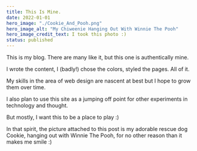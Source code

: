 ```yaml
---
title: This Is Mine.
date: 2022-01-01
hero_image: "./Cookie_And_Pooh.png"
hero_image_alt: "My Chiweenie Hanging Out With Winnie The Pooh"
hero_image_credit_text: I took this photo :)
status: published
---
```


This is my blog. There are many like it, but this one is 
authentically mine.

I wrote the content, I (badly!) chose the colors,
styled the pages. All of it.

My skills in the area of web design are nascent at best
but I hope to grow them over time.

I also plan to use this site as a jumping off point for other
experiments in technology and thought.

But mostly, I want this to be a place to play :)

In that spirit, the picture attached to this post is
my adorable rescue dog Cookie, hanging out with Winnie
The Pooh, for no other reason than it makes me smile :)